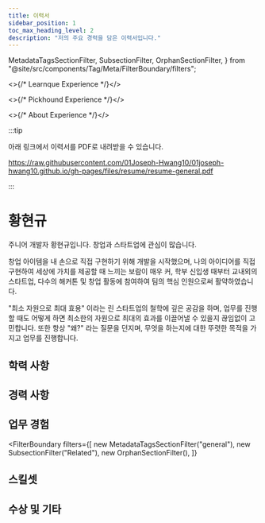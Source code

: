 ```yaml
---
title: 이력서
sidebar_position: 1
toc_max_heading_level: 2
description: "저의 주요 경력을 담은 이력서입니다."
---
```



  MetadataTagsSectionFilter,
  SubsectionFilter,
  OrphanSectionFilter,
} from "@site/src/components/Tag/Meta/FilterBoundary/filters";


<>{/* Learnque Experience */}</>


<>{/* Pickhound Experience */}</>


<>{/* About Experience */}</>


:::tip

아래 링크에서 이력서를 PDF로 내려받을 수 있습니다.

https://raw.githubusercontent.com/01Joseph-Hwang10/01joseph-hwang10.github.io/gh-pages/files/resume/resume-general.pdf

:::

# 황현규

<Overview />

주니어 개발자 황현규입니다. 창업과 스타트업에 관심이 많습니다.

창업 아이템을 내 손으로 직접 구현하기 위해 개발을 시작했으며, 나의
아이디어를 직접 구현하여 세상에 가치를 제공할 때 느끼는 보람이 매우 커,
학부 신입생 때부터 교내외의 스타트업, 다수의 해커톤 및 창업 활동에
참여하여 팀의 핵심 인원으로써 활약하였습니다.

"최소 자원으로 최대 효용" 이라는 린 스타트업의 철학에 깊은
공감을 하며, 업무를 진행할 때도 어떻게 하면 최소한의 자원으로 최대의
효과를 이끌어낼 수 있을지 끊임없이 고민합니다. 또한 항상 "왜?"
라는 질문을 던지며, 무엇을 하는지에 대한 뚜렷한 목적을 가지고 업무를
진행합니다.

<MeInANutshellItems mode="desktop" />

## 학력 사항

<Education />

## 경력 사항

<Experience />

## 업무 경험

<FilterBoundary
  filters={[
    new MetadataTagsSectionFilter("general"),
    new SubsectionFilter("Related"),
    new OrphanSectionFilter(),
  ]}
>
  <ProjectTitle
    title="PickHound"
    link="https://01joseph-hwang10.github.io/docs/career-description/pickhound"
  />
  <PickHoundCommon />
  <AdminDashboard />
  <BannerManager />
  <RecommendationAPI />
  <BanditEngine />
  <ProjectTitle
    title="LearnQue"
    link="https://01joseph-hwang10.github.io/docs/career-description/learnque"
  />
  <LearnQueExperience />
  <ProjectTitle
    title="01joseph-hwang10.github.io"
    link="https://github.com/01Joseph-Hwang10/01joseph-hwang10.github.io"
  />
  <AboutCommon />
</FilterBoundary>

## 스킬셋

<Skillsets />

## 수상 및 기타

<Achievements />
